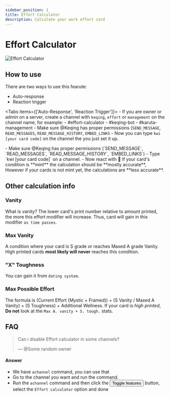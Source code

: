 ```yaml
---
sidebar_position: 1
title: Effort Calculator
description: Calculate your work effort card
---
```




# Effort Calculator

![Effort Calculator](/img/effort.png)

## How to use

There are two ways to use this fearute:
- Auto-response
- Reaction trigger

<Tabs items={['Auto-Response', 'Reaction Trigger']}>
  <Tab>
    - If you are owner or admin on a server, create a channel with <code>keqing</code>, <code>effort</code> or <code>management</code> on the channel name, for example: 
      - <span class="mention">#effort-calculator</span>
      - <span class="mention">#keqing-bot</span>
      - <span class="mention">#karuta-management</span>
    - Make sure <span className="mention">@Keqing</span> has proper permissions (`SEND_MESSAGE`, `READ_MESSAGES`, `READ_MESSAGE_HISTORY`, `EMBED_LINKS`
    - Now you can type `kwi [your card code]` on the channel the you just set it up.

  </Tab>
  <Tab>
    - Make sure <span className="mention">@Keqing</span> has proper permissions (`SEND_MESSAGE`, `READ_MESSAGES`, `READ_MESSAGE_HISTORY`, `EMBED_LINKS`)
    - Type `kwi [your card code]` on a channel.
    - Now react with 🔢
  </Tab>
</Tabs>

<Callout>
If your card's condition is **mint** the calculation should be **mostly accurate**, However if your cards is not mint yet, the calculations are **less accurate**.
</Callout>

## Other calculation info

### **Vanity** 
What is vanity? The lower card's print number relative to amount printed, the more this effort modifier will increase. Thus, card will gain in this modifier `as time passes`.
### **Max Vanity**
A condition where your card is S grade or reaches Maxed A grade Vanity. High printed cards **most likely will never** reaches this condition.
### **"X" Toughness**
You can gain it from `dating system`.
### **Max Possible Effort** 
The formula is (Current Effort (Mystic + Framed)) + (S Vanity / Maxed A Vanity) + (S Toughness) + Additional Wellness. If your card is _high printed_, **Do not** look at the `Max A. vanity + S. tough.` stats.

## FAQ

> Can i disable Effort calculator in some channels?
>
> — <span class="mention">@Some random owner</span>

#### Answer
- We have `achannel` command, you can use that
- Go to the channel you want and run the command.
- Run the `achannel` command and then click the <button class="btn btn-primary">Toggle features</button> button, select the `Effort calculator` option and done